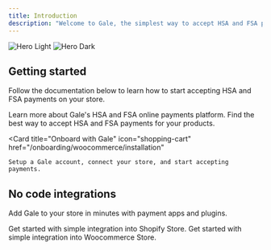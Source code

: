 ```yaml
---
title: Introduction
description: "Welcome to Gale, the simplest way to accept HSA and FSA payments."
---
```


<img
  className="block dark:hidden"
  src="/images/hero-main.png"
  alt="Hero Light"
/>
<img
  className="hidden dark:block"
  src="/images/hero-main.png"
  alt="Hero Dark"
/>

## Getting started 

Follow the documentation below to learn how to start accepting HSA and FSA payments on your store. 


<CardGroup cols={2}>
  <Card
    title="Overview"
    icon="info-circle"
    href="/onboarding/overview"
  >
    Learn more about Gale's HSA and FSA online payments platform.
  </Card>
  <Card
    title="HSA/FSA payments"
    icon="shopping-cart"
    href="/onboarding/woocommerce/installation"
  >
    Find the best way to accept HSA and FSA payments for your products.
  </Card>

  <Card
    title="Onboard with Gale"
    icon="shopping-cart"
    href="/onboarding/woocommerce/installation"
  >
    Setup a Gale account, connect your store, and start accepting payments.
  </Card>
</CardGroup>



## No code integrations 

Add Gale to your store in minutes with payment apps and plugins. 

<CardGroup cols={2}>
  <Card
    title="Shopify"
    icon="shopify"
    href="/onboarding/overview"
  >
    Get started with simple integration into Shopify Store.
  </Card>
  <Card
    title="Woocommerce"
    icon="life-ring"
    href="mailto:support@galepayments.com"
  >
     Get started with simple integration into Woocommerce Store.
  </Card>
</CardGroup>
